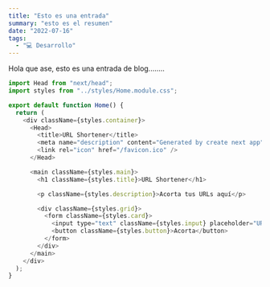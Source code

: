```yaml
---
title: "Esto es una entrada"
summary: "esto es el resumen"
date: "2022-07-16"
tags:
  - "💻 Desarrollo"
---
```


Hola que ase, esto es una entrada de blog........

```javascript
import Head from "next/head";
import styles from "../styles/Home.module.css";

export default function Home() {
  return (
    <div className={styles.container}>
      <Head>
        <title>URL Shortener</title>
        <meta name="description" content="Generated by create next app" />
        <link rel="icon" href="/favicon.ico" />
      </Head>

      <main className={styles.main}>
        <h1 className={styles.title}>URL Shortener</h1>

        <p className={styles.description}>Acorta tus URLs aquí</p>

        <div className={styles.grid}>
          <form className={styles.card}>
            <input type="text" className={styles.input} placeholder="URL" />
            <button className={styles.button}>Acorta</button>
          </form>
        </div>
      </main>
    </div>
  );
}
```

